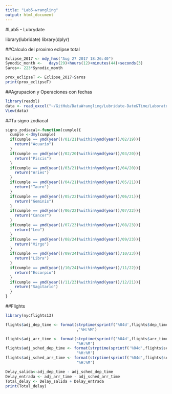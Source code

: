 ---
title: "Lab5-wrangling"
output: html_document
---

#Lab5 - Lubrydate

library(lubridate)
library(dplyr)

##Calculo del proximo eclipse total
```{r}
Eclipse_2017 <- mdy_hms("Aug 27 2017 18:26:40")
Synodic_month <-   days(29)+hours(12)+minutes(44)+seconds(3)
Saros<- 223*Synodic_month

prox_eclipseT <- Eclipse_2017+Saros
print(prox_eclipseT)
```



##Agrupacion y Operaciones con fechas
```{r}
library(readxl)
data <- read_excel("~/GitHub/DataWrangling/Lubridate-Date&Time/Laboratorio5/Laboratorio 5/data.xlsx")
View(data)

```


##Tu signo zodiacal
```{r}
signo_zodiacal<-function(cumple){
  cumple <-dmy(cumple)
  if(cumple == ymd(year()/01/21)%within%ymd(year()/02/19)){
    return("Acuario")
  }
  if(cumple == ymd(year()/02/20)%within%ymd(year()/03/20)){
    return("Piscis")
  }
  if(cumple == ymd(year()/03/21)%within%ymd(year()/04/20)){
    return("Aries")
  }
  if(cumple == ymd(year()/04/21)%within%ymd(year()/05/21)){
    return("Tauro")
  }
  if(cumple == ymd(year()/05/22)%within%ymd(year()/06/21)){
    return("Geminis")
  }
  if(cumple == ymd(year()/06/22)%within%ymd(year()/07/22)){
    return("Cancer")
  }
  if(cumple == ymd(year()/07/23)%within%ymd(year()/08/23)){
    return("Leo")
  }
  if(cumple == ymd(year()/08/24)%within%ymd(year()/09/23)){
    return("Virgo")
  }
  if(cumple == ymd(year()/09/24)%within%ymd(year()/10/23)){
    return("Libra")
  }
  if(cumple == ymd(year()/10/24)%within%ymd(year()/11/22)){
    return("Escorpio")
  }
  if(cumple == ymd(year()/11/23)%within%ymd(year()/12/21)){
    return("Sagitario")
  }
}  
```


##Flights
```{r}
library(nycflights13)

flights$adj_dep_time <- format(strptime(sprintf('%04d',flights$dep_time),format = '%H%M')
                               ,'%H:%M')

flights$adj_arr_time <- format(strptime(sprintf('%04d',flights$arr_time), format = '%H%M'),
                               '%H:%M')
flights$adj_sched_dep_time <- format(strptime(sprintf('%04d',flights$sched_dep_time), format = '%H%M'),
                               '%H:%M')
flights$adj_sched_arr_time <- format(strptime(sprintf('%04d',flights$sched_arr_time), format = '%H%M'),
                               '%H:%M')

Delay_salida<-adj_dep_time - adj_sched_dep_time
Delay_entrada <- adj_arr_time - adj_sched_arr_time
Total_delay <- Delay_salida + Delay_entrada
print(Total_delay)
```

